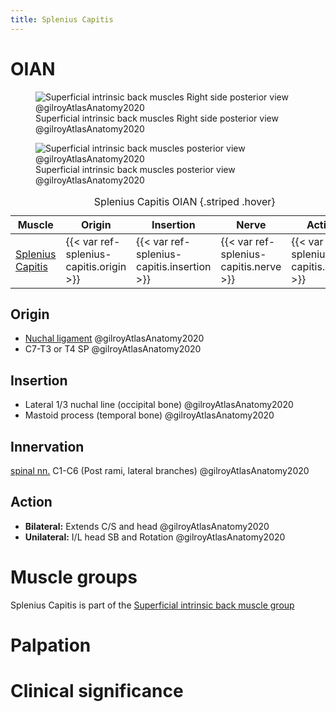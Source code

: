 ```yaml
---
title: Splenius Capitis
---
```


# OIAN
![Superficial intrinsic back muscles Right side posterior view @gilroyAtlasAnatomy2020](/The Archive/Anatomy/Muscles/Muscles of the back/images/superficial intrinsic back mm fig3.8 gilroyAtlasAnatomy2020.png)

![Superficial intrinsic back muscles posterior view @gilroyAtlasAnatomy2020](/The Archive/Anatomy/Muscles/Muscles of the back/images/superficial intrinsic back mm fig3.10a gilroyAtlasAnatomy2020.png)

| Muscle  | Origin  | Insertion | Nerve | Action |
|--------|----------|-----------|-------|--------|
|[Splenius Capitis]({{< var ref-splenius-capitis.path >}}) | {{< var ref-splenius-capitis.origin >}} | {{< var ref-splenius-capitis.insertion >}} | {{< var ref-splenius-capitis.nerve >}} | {{< var ref-splenius-capitis.action >}} |

: Splenius Capitis OIAN {.striped .hover}



## Origin
- [Nuchal ligament]({{< var ref-nuchal-ligament.path >}}) @gilroyAtlasAnatomy2020
- C7-T3 or T4 SP @gilroyAtlasAnatomy2020

## Insertion
- Lateral 1/3 nuchal line (occipital bone) @gilroyAtlasAnatomy2020
- Mastoid process (temporal bone) @gilroyAtlasAnatomy2020

## Innervation
[spinal nn.]({{< var ref-spinal-nerves.path >}}) C1-C6 (Post rami, lateral branches) @gilroyAtlasAnatomy2020

## Action

- **Bilateral:** Extends C/S and head @gilroyAtlasAnatomy2020
- **Unilateral:** I/L head SB and Rotation @gilroyAtlasAnatomy2020

# Muscle groups
Splenius Capitis is part of the [Superficial intrinsic back muscle group]({{< var ref-oians >}})


# Palpation


# Clinical significance